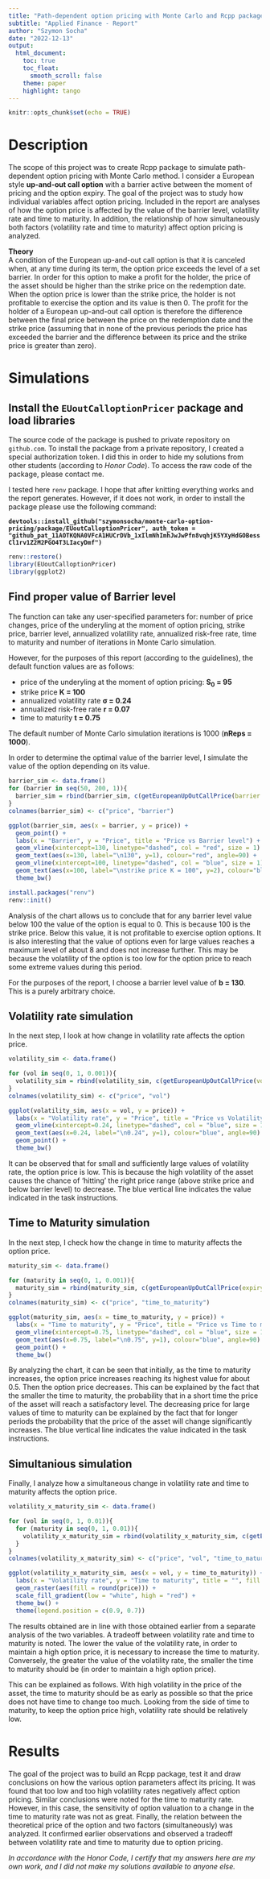 ```yaml
---
title: "Path-dependent option pricing with Monte Carlo and Rcpp package"
subtitle: "Applied Finance - Report"
author: "Szymon Socha"
date: "2022-12-13"
output: 
  html_document:
    toc: true
    toc_float:
      smooth_scroll: false
    theme: paper
    highlight: tango
---
```


```r
knitr::opts_chunk$set(echo = TRUE)
```

# Description

The scope of this project was to create Rcpp package to simulate path-dependent option pricing with Monte Carlo method.
I consider a European style **up-and-out call option** with a barrier active between the moment of pricing and the option expiry.
The goal of the project was to study how individual variables affect option pricing. Included in the report are analyses of how the option price is affected by the value of the barrier level, volatility rate and time to maturity. In addition, the relationship of how simultaneously both factors (volatility rate and time to maturity) affect option pricing is analyzed. 

**Theory**
<br> A condition of the European up-and-out call option is that it is canceled when, at any time during its term, the option price exceeds the level of a set barrier. In order for this option to make a profit for the holder, the price of the asset should be higher than the strike price on the redemption date. When the option price is lower than the strike price, the holder is not profitable to exercise the option and its value is then 0. The profit for the holder of a European up-and-out call option is therefore the difference between the final price between the price on the redemption date and the strike price (assuming that in none of the previous periods the price has exceeded the barrier and the difference between its price and the strike price is greater than zero).

# Simulations

## Install the `EUoutCalloptionPricer` package and load libraries

The source code of the package is pushed to private repository on `github.com`. To install the package from a private repository, I created a special authorization token. I did this in order to hide my solutions from other students (according to *Honor Code*). To access the raw code of the package, please contact me.

I tested here `renv` package. I hope that after knitting everything works and the report generates. However, if it does not work, in order to install the package please use the following command:

**`devtools::install_github("szymonsocha/monte-carlo-option-pricing/package/EUoutCalloptionPricer", auth_token = "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")`**

```r
renv::restore()
library(EUoutCalloptionPricer)
library(ggplot2)
```

## Find proper value of Barrier level

The function can take any user-specified parameters for: number of price changes, price of the underyling at the moment of option pricing, strike price, barrier level, annualized volatility rate, annualized risk-free rate, time to maturity and number of iterations in Monte Carlo simulation.

However, for the purposes of this report (according to the guidelines), the default function values are as follows:

* price of the underyling at the moment of option pricing: **S<sub>0</sub> = 95**
* strike price **K = 100**
* annualized volatility rate **σ = 0.24**
* annualized risk-free rate **r = 0.07**
* time to maturity **t = 0.75**

The default number of Monte Carlo simulation iterations is 1000 (**nReps = 1000**).

In order to determine the optimal value of the barrier level, I simulate the value of the option depending on its value.

```r
barrier_sim <- data.frame()
for (barrier in seq(50, 200, 1)){
  barrier_sim = rbind(barrier_sim, c(getEuropeanUpOutCallPrice(barrier = barrier), barrier))
}
colnames(barrier_sim) <- c("price", "barrier")
```

```r
ggplot(barrier_sim, aes(x = barrier, y = price)) +
  geom_point() +
  labs(x = "Barrier", y = "Price", title = "Price vs Barrier level") +
  geom_vline(xintercept=130, linetype="dashed", col = "red", size = 1) +
  geom_text(aes(x=130, label="\n130", y=1), colour="red", angle=90) +
  geom_vline(xintercept=100, linetype="dashed", col = "blue", size = 1) +
  geom_text(aes(x=100, label="\nstrike price K = 100", y=2), colour="blue", angle=90) +
  theme_bw()

install.packages("renv")
renv::init()
```

Analysis of the chart allows us to conclude that for any barrier level value below 100 the value of the option is equal to 0. This is because 100 is the strike price. Below this value, it is not profitable to exercise option options. It is also interesting that the value of options even for large values reaches a maximum level of about 8 and does not increase further. This may be because the volatility of the option is too low for the option price to reach some extreme values during this period.

For the purposes of the report, I choose a barrier level value of **b = 130**. This is a purely arbitrary choice.


## Volatility rate simulation

In the next step, I look at how change in volatility rate affects the option price.

```r
volatility_sim <- data.frame()

for (vol in seq(0, 1, 0.001)){
  volatility_sim = rbind(volatility_sim, c(getEuropeanUpOutCallPrice(vol = vol), vol))
}
colnames(volatility_sim) <- c("price", "vol")
```

```r
ggplot(volatility_sim, aes(x = vol, y = price)) + 
  labs(x = "Volatility rate", y = "Price", title = "Price vs Volatility rate") +
  geom_vline(xintercept=0.24, linetype="dashed", col = "blue", size = 1) +
  geom_text(aes(x=0.24, label="\n0.24", y=1), colour="blue", angle=90) +
  geom_point() +
  theme_bw()
```

It can be observed that for small and sufficiently large values of volatility rate, the option price is low. This is because the high volatility of the asset causes the chance of 'hitting' the right price range (above strike price and below barrier level) to decrease. The blue vertical line indicates the value indicated in the task instructions.


## Time to Maturity simulation

In the next step, I check how the change in time to maturity affects the option price.

```r
maturity_sim <- data.frame()

for (maturity in seq(0, 1, 0.001)){
  maturity_sim = rbind(maturity_sim, c(getEuropeanUpOutCallPrice(expiry = maturity), maturity))
}
colnames(maturity_sim) <- c("price", "time_to_maturity")
```

```r
ggplot(maturity_sim, aes(x = time_to_maturity, y = price)) +
  labs(x = "Time to maturity", y = "Price", title = "Price vs Time to maturity") +
  geom_vline(xintercept=0.75, linetype="dashed", col = "blue", size = 1) +
  geom_text(aes(x=0.75, label="\n0.75", y=1), colour="blue", angle=90) +
  geom_point() +
  theme_bw()
```

By analyzing the chart, it can be seen that initially, as the time to maturity increases, the option price increases reaching its highest value for about 0.5. Then the option price decreases. This can be explained by the fact that the smaller the time to maturity, the probability that in a short time the price of the asset will reach a satisfactory level. The decreasing price for large values of time to maturity can be explained by the fact that for longer periods the probability that the price of the asset will change significantly increases.
The blue vertical line indicates the value indicated in the task instructions.


## Simultanious simulation

Finally, I analyze how a simultaneous change in volatility rate and time to maturity affects the option price.

```r
volatility_x_maturity_sim <- data.frame()

for (vol in seq(0, 1, 0.01)){
  for (maturity in seq(0, 1, 0.01)){
    volatility_x_maturity_sim = rbind(volatility_x_maturity_sim, c(getEuropeanUpOutCallPrice(vol = vol, expiry = maturity), vol, maturity))
  }
}
colnames(volatility_x_maturity_sim) <- c("price", "vol", "time_to_maturity")
```

```r
ggplot(volatility_x_maturity_sim, aes(x = vol, y = time_to_maturity)) +
  labs(x = "Volatility rate", y = "Time to maturity", title = "", fill = "Price") +
  geom_raster(aes(fill = round(price))) +
  scale_fill_gradient(low = "white", high = "red") +
  theme_bw() +
  theme(legend.position = c(0.9, 0.7))
```

The results obtained are in line with those obtained earlier from a separate analysis of the two variables. A tradeoff between volatility rate and time to maturity is noted. The lower the value of the volatility rate, in order to maintain a high option price, it is necessary to increase the time to maturity. Conversely, the greater the value of the volatility rate, the smaller the time to maturity should be (in order to maintain a high option price). 

This can be explained as follows. With high volatility in the price of the asset, the time to maturity should be as early as possible so that the price does not have time to change too much. Looking from the side of time to maturity, to keep the option price high, volatility rate should be relatively low.


# Results

The goal of the project was to build an Rcpp package, test it and draw conclusions on how the various option parameters affect its pricing. It was found that too low and too high volatility rates negatively affect option pricing. Similar conclusions were noted for the time to maturity rate. However, in this case, the sensitivity of option valuation to a change in the time to maturity rate was not as great. Finally, the relation between the theoretical price of the option and two factors (simultaneously) was analyzed. It confirmed earlier observations and observed a tradeoff between volatility rate and time to maturity due to option pricing.


*In accordance with the Honor Code, I certify that my answers here are my own work, and I did not make my solutions available to anyone else.*
